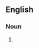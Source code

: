 {{wikipedia|Threepence (British coin)}}
==English==
===Noun===
{{en-noun|head=[[threepenny]]-[[bit]]}}
# {{alternative form of|threepenny bit|lang=en}}